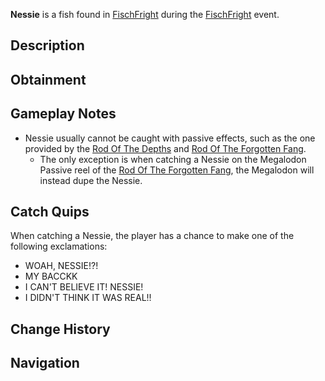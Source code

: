 {{FishInfobox
|image          = Nessie.png
|rarity         = Limited
|event          = FischFright
|sea            = First Sea
|location       = [[FischFright]]
|sublocation    = 
|sources        = Fishing Rod
|nopassive      = 1
|radar_location = 
|prog_speed     = -80
|xp             = 3000
|weather        = Foggy
|time           = Night
|season         = 
|bait           = Truffle Worm
|base_weight    = 4000
|base_value     = 6500
|weight_range   = 2000
|base_chance    = 0.01
|base_resil     = 5
}}
'''Nessie''' is a {{Rarity|Limited}} fish found in [[FischFright]] during the [[FischFright]] event.

== Description ==
{{Description|Nessie is thought to be a complete myth. Little did these anglers know, you found the impossible catch... Nessie... Only obtainable during FischFright |Bestiary Entry}}

== Obtainment ==
{{Description|Only obtainable during FischFright|Bestiary Hint}}
{{Fish Availability|
FischFright/Frightful Pool
|top_rods      = 
Great Rod of Oscar\24508.75\78596.25;
Astralhook Rod\23385.15\82768.15;
Leviathan's Fang Rod\22931.35\88925.23;
Seraphic Rod\22810.74\83481.63;
Ethereal Prism Rod\22679.37\78680.28;
Destiny Rod\16237.44\52812.84;
Heaven's Rod\15466.02\51269.49;
Free Spirit Rod\21210.03\99609;
Fang of the Eclipse\21353\85973.57;
Azure Of Lagoon\21608.15\85815.91;
Tempest Rod\22362.7\83276.33;
Carrot Rod\19226.9\70946.93;
Relic Rod\16817.23\61967.03;
No-Life Rod\21526.36\79824.98;
Challenger's Rod\21377.45\82415.29;
Rod Of The Forgotten Fang\19824.03\70969.16;
Blazebringer Rod\17481.38\65961.06;
Rod Of The Exalted One\16536.93\57424.72;
Rod Of The Depths\16256.08\59165.96;
Trident Rod\16207.97\77374.72;
Verdant Shear Rod\16136.49\62017.67;
Zeus Rod\15820.92\59695.78;
Depthseeker Rod\15670.14\60611.4;
Avalanche Rod\13183.61\51126.01;
Volcanic Rod\12426.4\46887.49;
Steady Rod\4339.57\19059.59
|recommended   = Seraphic Rod
}}

== Gameplay Notes ==
* Nessie usually cannot be caught with passive effects, such as the one provided by the [[Rod Of The Depths]] and [[Rod Of The Forgotten Fang]].
** The only exception is when catching a Nessie on the Megalodon Passive reel of the [[Rod Of The Forgotten Fang]], the Megalodon will instead dupe the Nessie.

== Catch Quips ==
When catching a Nessie, the player has a chance to make one of the following exclamations:
* WOAH, NESSIE!?!
* MY BACCKK
* I CAN'T BELIEVE IT! NESSIE!
* I DIDN'T THINK IT WAS REAL!!

== Change History ==
{{Change History|{{subst:Current Version}}}}

== Navigation ==
{{Fish Navbox|FischFright}}